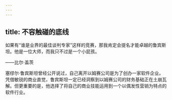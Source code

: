 ```yaml
---
---
---
```

title: 不容触碰的底线
---




如果有“谁是业界的最佳谈判专家”这样的竞赛，那我肯定会提名才能卓越的鲁宾斯坦。他是一位大师，而我只不过是一个小屁孩。

——比尔·盖茨



塞缪尔·鲁宾斯坦曾经公开说过，自己离开以姆赛公司是为了创办一家软件企业。凭借敏锐的商业直觉，鲁宾斯坦一定已经洞察到以姆赛公司的财务基础正在土崩瓦解。但更重要的是，他选择了将自己的商业技能运用到一个以偶发性营销为特点的软件行业。